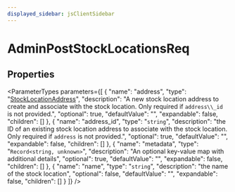 ```yaml
---
displayed_sidebar: jsClientSidebar
---
```



# AdminPostStockLocationsReq

## Properties

<ParameterTypes parameters={[
  {
    "name": "address",
    "type": "[StockLocationAddress](internal.StockLocationAddress.mdx)",
    "description": "A new stock location address to create and associate with the stock location. Only required if `address\\_id` is not provided.",
    "optional": true,
    "defaultValue": "",
    "expandable": false,
    "children": []
  },
  {
    "name": "address_id",
    "type": "`string`",
    "description": "the ID of an existing stock location address to associate with the stock location. Only required if `address` is not provided.",
    "optional": true,
    "defaultValue": "",
    "expandable": false,
    "children": []
  },
  {
    "name": "metadata",
    "type": "`Record<string, unknown>`",
    "description": "An optional key-value map with additional details",
    "optional": true,
    "defaultValue": "",
    "expandable": false,
    "children": []
  },
  {
    "name": "name",
    "type": "`string`",
    "description": "the name of the stock location",
    "optional": false,
    "defaultValue": "",
    "expandable": false,
    "children": []
  }
]} />

